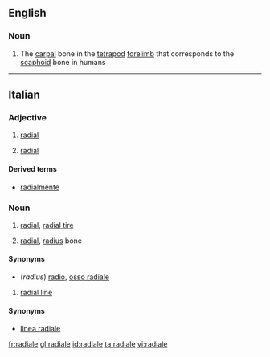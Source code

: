 ==English==

===Noun===
{{en-noun|radialia}}

# The [[carpal]] bone in the [[tetrapod]] [[forelimb]] that corresponds to the [[scaphoid]] bone in humans

----
==Italian==

===Adjective===
{{it-adj|radial|e|i}}

#{{biology|geometry|physics|lang=it}} [[radial]]
#{{skeleton|lang=it}} [[radial]]

====Derived terms====
*[[radialmente]]

===Noun===
{{it-noun|radial|m|e|i}}

# [[radial]], [[radial tire]]
#{{skeleton|lang=it}} [[radial]], [[radius]] bone 

====Synonyms====
*(''radius'') [[radio#Italian|radio]], [[osso radiale]]


{{it-noun|radial|f|e|i}}

#{{geometry|lang=it}} [[radial line]]

====Synonyms====
* [[linea radiale]]

[[fr:radiale]]
[[gl:radiale]]
[[id:radiale]]
[[ta:radiale]]
[[vi:radiale]]